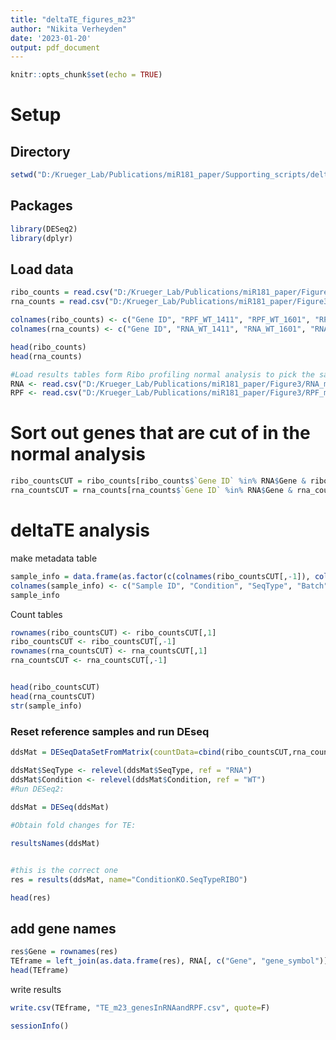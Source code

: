 ```yaml
---
title: "deltaTE_figures_m23"
author: "Nikita Verheyden"
date: '2023-01-20'
output: pdf_document
---
```


```r
knitr::opts_chunk$set(echo = TRUE)
```

# Setup

## Directory

```r
setwd("D:/Krueger_Lab/Publications/miR181_paper/Supporting_scripts/deltaTE")
```

## Packages

```r
library(DESeq2)
library(dplyr)
```

## Load data

```r
ribo_counts = read.csv("D:/Krueger_Lab/Publications/miR181_paper/Figure3/RPFadjusted_countmatrix_15112022.csv")
rna_counts = read.csv("D:/Krueger_Lab/Publications/miR181_paper/Figure3/RNAadjusted_countmatrix_15112022.csv")

colnames(ribo_counts) <- c("Gene ID", "RPF_WT_1411", "RPF_WT_1601", "RPF_WT_1710", "RPF_KO_1411", "RPF_KO_1601", "RPF_KO_1710")
colnames(rna_counts) <- c("Gene ID", "RNA_WT_1411", "RNA_WT_1601", "RNA_WT_1710", "RNA_KO_1411", "RNA_KO_1601", "RNA_KO_1710")

head(ribo_counts)
head(rna_counts)

#Load results tables form Ribo profiling normal analysis to pick the same genes
RNA <- read.csv("D:/Krueger_Lab/Publications/miR181_paper/Figure3/RNA_masterframe.csv")
RPF <- read.csv("D:/Krueger_Lab/Publications/miR181_paper/Figure3/RPF_masterframe.csv")

```

# Sort out genes that are cut of in the normal analysis
```r
ribo_countsCUT = ribo_counts[ribo_counts$`Gene ID` %in% RNA$Gene & ribo_counts$`Gene ID` %in% RPF$Gene,]
rna_countsCUT = rna_counts[rna_counts$`Gene ID` %in% RNA$Gene & rna_counts$`Gene ID` %in% RPF$Gene,]
```


# deltaTE analysis

make metadata table
```r
sample_info = data.frame(as.factor(c(colnames(ribo_countsCUT[,-1]), colnames(rna_countsCUT[,-1]))), as.factor(c("WT", "WT", "WT", "KO", "KO", "KO", "WT", "WT", "WT", "KO", "KO", "KO")), as.factor(c("RIBO", "RIBO", "RIBO", "RIBO", "RIBO", "RIBO", "RNA", "RNA", "RNA", "RNA", "RNA", "RNA")), as.factor(c("1411", "1601", "1710", "1411", "1601", "1710", "1411", "1601", "1710", "1411", "1601", "1710")))
colnames(sample_info) <- c("Sample ID", "Condition", "SeqType", "Batch")
sample_info
```

Count tables
```r
rownames(ribo_countsCUT) <- ribo_countsCUT[,1]
ribo_countsCUT <- ribo_countsCUT[,-1]
rownames(rna_countsCUT) <- rna_countsCUT[,1]
rna_countsCUT <- rna_countsCUT[,-1]


head(ribo_countsCUT)
head(rna_countsCUT)
str(sample_info)
```

### Reset reference samples and run DEseq
```r
ddsMat = DESeqDataSetFromMatrix(countData=cbind(ribo_countsCUT,rna_countsCUT), colData=sample_info, design=~ Condition+SeqType+Condition:SeqType)

ddsMat$SeqType <- relevel(ddsMat$SeqType, ref = "RNA")
ddsMat$Condition <- relevel(ddsMat$Condition, ref = "WT")
#Run DESeq2:
  
ddsMat = DESeq(ddsMat)

#Obtain fold changes for TE:

resultsNames(ddsMat)


#this is the correct one
res = results(ddsMat, name="ConditionKO.SeqTypeRIBO")

head(res)
```

## add gene names
```r
res$Gene = rownames(res)
TEframe = left_join(as.data.frame(res), RNA[, c("Gene", "gene_symbol")], by = "Gene")
head(TEframe)
```



write results
```r
write.csv(TEframe, "TE_m23_genesInRNAandRPF.csv", quote=F)

```


```r
sessionInfo()
```